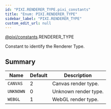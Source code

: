 ```yaml
---
id: "PIXI.RENDERER_TYPE.pixi_constants"
title: "Enum: PIXI.RENDERER_TYPE"
sidebar_label: "PIXI.RENDERER_TYPE"
custom_edit_url: null
---
```



<div class="package-name">

[@pixi/constants](../modules/pixi_constants).RENDERER_TYPE

</div>


Constant to identify the Renderer Type.



        

## Summary
| Name                 | Default | Description          |
| -------------------- | ------- | -------------------- |
| <code>CANVAS</code>  | 2       | Canvas render type.  |
| <code>UNKNOWN</code> | 0       | Unknown render type. |
| <code>WEBGL</code>   | 1       | WebGL render type.   |

    